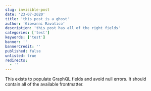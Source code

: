 ```yaml
---
slug: invisible-post
date: '23-07-2020'
title: 'this post is a ghost'
author: 'Giovanni Ravalico'
description: 'this post has all of the right fields'
categories: ['test']
keywords: ['test']
banner: ''
bannerCredit: ''
published: false
unlisted: true
redirects:
  - ''
---
```


This exists to populate GraphQL fields and avoid null errors. It should contain
all of the available frontmatter.
